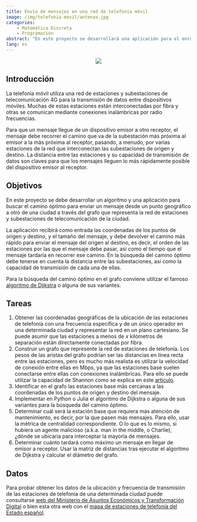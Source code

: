 ```yaml
---
title: Envío de mensajes en una red de telefonía móvil
image: /img/telefonia-movil/antenas.jpg
categories:
    - Matemática Discreta
    - Programación
abstract: "En este proyecto se desarrollará una aplicación para el enrutamiento de mensajes de telefonía móvil en la que habrá que buscar el camino óptimo para enviar un mensaje a través de la red de telefonía móvil de una ciudad."
lang: es
---
```


:::{style="text-align:center;"}
![](/img/telefonia-movil/antenas.jpg)
:::

## Introducción 

La telefonía móvil utiliza una red de estaciones y subestaciones de telecomunicación 4G para la transmisión de datos entre dispositivos móviles. Muchas de estas estaciones están interconectadas por fibra y otras se comunican mediante conexiones inalámbricas por radio frecuencias. 

Para que un mensaje llegue de un dispositivo emisor a otro receptor, el mensaje debe recorrer el camino que va de la subestación más próxima al emisor a la más próxima al receptor, pasando, a menudo, por varias estaciones de la red que interconectan las subestaciones de origen y destino. La distancia entre las estaciones y su capacidad de transmisión de datos son claves para que los mensajes lleguen lo más rápidamente posible del dispositivo emisor al receptor.  

## Objetivos

En este proyecto se debe desarrollar un algoritmo y una aplicación para buscar el camino óptimo para enviar un mensaje desde un punto geográfico a otro de una ciudad a través del grafo que representa la red de estaciones y subestaciones de telecomunicación de la ciudad. 

La aplicación recibirá como entrada las coordenadas de los puntos de origen y destino, y el tamaño del mensaje, y debe devolver el camino más rápido para enviar el mensaje del origen al destino, es decir, el orden de las estaciones por las que el mensaje debe pasar, así como el tiempo que el mensaje tardaría en recorrer ese camino. En la búsqueda del camino óptimo debe tenerse en cuenta la distancia entre las subestaciones, así como la capacidad de transmisión de cada una de ellas.

Para la búsqueda del camino óptimo en el grafo conviene utilizar el famoso [algoritmo de Dijkstra](https://es.wikipedia.org/wiki/Algoritmo_de_Dijkstra) o alguna de sus variantes. 

## Tareas

1. Obtener las coordenadas geográficas de la ubicación de las estaciones de telefonía con una frecuencia específica y de un único operador en una determinada ciudad y representar la red en un plano cartesiano. Se puede asumir que las estaciones a menos de $x$ kilómetros de separación están directamente conectadas por fibra.
2. Construir un grafo que represente la red de estaciones de telefonía. Los pesos de las aristas del grafo podrían ser las distancias en línea recta entre las estaciones, pero es mucho más realista es utilizar la velocidad de conexión entre ellas en Mbps, ya que las estaciones base suelen conectarse entre ellas con conexiones inalámbricas. Para ello se puede utilizar la capacidad de Shannon como se explica en este [artículo](https://dspace.networks.imdea.org/bitstream/handle/20.500.12761/689/main_Throughput_MiSARN2019_CameraReady_Embedded_CertifiedIEEEeXplore.pdf?sequence=1).
3. Identificar en el grafo las estaciones base más cercanas a las coordenadas de los puntos de origen y destino del mensaje.
4. Implementar en Python o Julia el algoritmo de Dijkstra o alguna de sus variantes para la búsqueda del camino óptimo. 
5. Determinar cuál será la estación base que requiera más atención de mantenimiento, es decir, por la que pasen más mensajes. Para ello, usar la métrica de centralidad correspondiente. O lo que es lo mismo, si hubiera un agente malicioso (a.k.a. man in the middle, o Charlie), ¿dónde se ubicaría para interceptar la mayoría de mensajes.
6. Determinar cuánto tardará como máximo un mensaje en llegar de emisor a receptor. Usar la matriz de distancias tras ejecutar el algoritmo de Dijkstra y calcular el diámetro del grafo.

## Datos

Para probar obtener los datos de la ubicación y frecuencia de transmisión de las estaciones de telefonía de una determinada ciudad puede consultarse [web del Ministerio de Asuntos Económicos y Transformación Digital](https://geoportal.minetur.gob.es/VCTEL/vcne.do) o bien esta otra web con el [mapa de estaciones de telefonía del Estado español](https://antenasgsm.com/).

